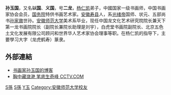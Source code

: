 {{Otheruses|other=名为孙玉国的其他人物|孙玉国}}
'''孙玉国'''{{BD|1952年||||CatIdx=S孫}}，又名'''以国'''、'''义国'''，号'''二龙'''，[[杨仁凯|杨仁凯]]弟子，中國国家一级书画师，中国书画家协会会员，[[中华人民共和国国务院|国务院]]特供书画艺术家。[[安徽|安徽]][[寿县|寿县]]人，系[[光绪帝|光绪帝]]国师、状元、五部尚书[[孙家鼐|孙家鼐]]世孙。[[安徽师范大学|安徽师范大学]]美术系毕业，现任中国龙文化艺术研究院院长兼天下第一龙书画院院长（副院长兼院长助理是刘宇），白虎堂书画院副院长、北京五色土文化发展有限公司顾问和世界华人艺术家协会理事等职。在杨仁凯的指导下，主要學习大字（龙虎鹤寿）篆隶。

== 外部連結 ==
*[https://web.archive.org/web/20160304185904/http://blog.sina.com.cn/dragonsuny  书画家孙玉国的博客]
*[http://www.cctv.com/program/ysptz/20031015/101413.shtml  胸中藏潋滟 笔底生奇峰 CCTV.COM]{{Wayback|url=http://www.cctv.com/program/ysptz/20031015/101413.shtml |date=20061122001713 }}

{{China-painter-stub}}
{{DEFAULTSORT:Sun孙}}
[[Category:中国书法家|S孫]]
[[Category:壽縣人|S孫]]
[[Category:孙姓|Y玉]]
[[Category:安徽师范大学校友|Category:安徽师范大学校友]]